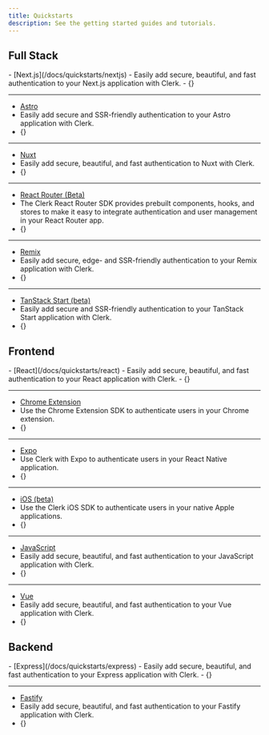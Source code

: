 ```yaml
---
title: Quickstarts
description: See the getting started guides and tutorials.
---
```


## Full Stack

<Cards>
  - [Next.js](/docs/quickstarts/nextjs)
  - Easily add secure, beautiful, and fast authentication to your Next.js application with Clerk.
  - {<Include src="_partials/icons/nextjs" />}

  ---

  - [Astro](/docs/quickstarts/astro)
  - Easily add secure and SSR-friendly authentication to your Astro application with Clerk.
  - {<Include src="_partials/icons/astro" />}

  ---

  - [Nuxt](/docs/quickstarts/nuxt)
  - Easily add secure, beautiful, and fast authentication to Nuxt with Clerk.
  - {<Include src="_partials/icons/nuxt" />}

  ---

  - [React Router (Beta)](/docs/quickstarts/react-router)
  - The Clerk React Router SDK provides prebuilt components, hooks, and stores to make it easy to integrate authentication and user management in your React Router app.
  - {<Include src="_partials/icons/react-router" />}

  ---

  - [Remix](/docs/quickstarts/remix)
  - Easily add secure, edge- and SSR-friendly authentication to your Remix application with Clerk.
  - {<Include src="_partials/icons/remix" />}

  ---

  - [TanStack Start (beta)](/docs/quickstarts/tanstack-start)
  - Easily add secure and SSR-friendly authentication to your TanStack Start application with Clerk.
  - {<Include src="_partials/icons/tanstack-start" />}
</Cards>

## Frontend

<Cards>
  - [React](/docs/quickstarts/react)
  - Easily add secure, beautiful, and fast authentication to your React application with Clerk.
  - {<Include src="_partials/icons/react" />}

  ---

  - [Chrome Extension](/docs/quickstarts/chrome-extension)
  - Use the Chrome Extension SDK to authenticate users in your Chrome extension.
  - {<Include src="_partials/icons/chrome-extension" />}

  ---

  - [Expo](/docs/quickstarts/expo)
  - Use Clerk with Expo to authenticate users in your React Native application.
  - {<Include src="_partials/icons/expo" />}

  ---

  - [iOS (beta)](/docs/quickstarts/ios)
  - Use the Clerk iOS SDK to authenticate users in your native Apple applications.
  - {<Include src="_partials/icons/ios" />}

  ---

  - [JavaScript](/docs/quickstarts/javascript)
  - Easily add secure, beautiful, and fast authentication to your JavaScript application with Clerk.
  - {<Include src="_partials/icons/javascript" />}

  ---

  - [Vue](/docs/quickstarts/vue)
  - Easily add secure, beautiful, and fast authentication to your Vue application with Clerk.
  - {<Include src="_partials/icons/vue" />}
</Cards>

## Backend

<Cards>
  - [Express](/docs/quickstarts/express)
  - Easily add secure, beautiful, and fast authentication to your Express application with Clerk.
  - {<Include src="_partials/icons/express" />}

  ---

  - [Fastify](/docs/quickstarts/fastify)
  - Easily add secure, beautiful, and fast authentication to your Fastify application with Clerk.
  - {<Include src="_partials/icons/fastify" />}
</Cards>

<Include src="_partials/help" />
